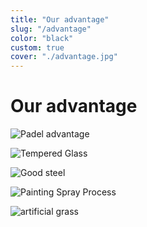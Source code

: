 ```yaml
---
title: "Our advantage"
slug: "/advantage"
color: "black"
custom: true
cover: "./advantage.jpg"
---
```


<div style={{ margin: `0 auto`, maxWidth: `70ch`, padding: `2rem` }}>

<h1 data-testid="page-title">Our advantage</h1>

![Padel advantage](https://firebasestorage.googleapis.com/v0/b/arvin-wang.appspot.com/o/padel-advantage.jpg?alt=media&token=fc0b1aa3-782d-4ef8-b74d-0159e8dd0ed2)

![Tempered Glass](https://firebasestorage.googleapis.com/v0/b/arvin-wang.appspot.com/o/High-Strength-Tempered-Glass.jpg?alt=media&token=21276661-bb17-4cf1-a4d5-7434a6cf52c3)

![Good steel](https://firebasestorage.googleapis.com/v0/b/arvin-wang.appspot.com/o/padel-court-good-materials.jpg?alt=media&token=f7551ea1-7aa8-41ab-b47f-f80401158574)

![Painting Spray Process](https://firebasestorage.googleapis.com/v0/b/arvin-wang.appspot.com/o/padel-court-paint-spraying.jpg?alt=media&token=6a2bc1a8-0780-4e45-b844-df9e00e1d6dd)

![artificial grass](https://firebasestorage.googleapis.com/v0/b/arvin-wang.appspot.com/o/artificial-turf.jpg?alt=media&token=6b39219d-3a48-4b67-a338-6cbc7cda4e5c)

</div>
